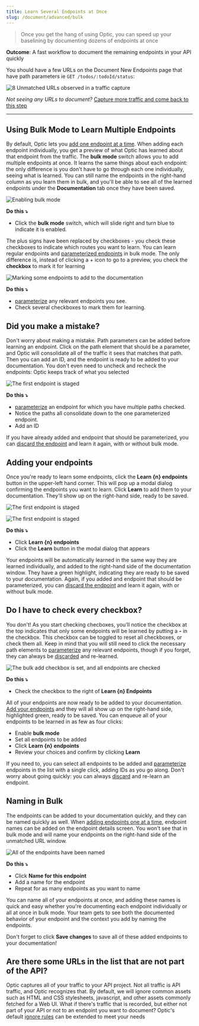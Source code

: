 ```yaml
---
title: Learn Several Endpoints at Once
slug: /document/advanced/bulk
---
```

> Once you get the hang of using Optic, you can speed up your baselining by documenting dozens of endpoints at once

**Outcome**: A fast workflow to document the remaining endpoints in your API quickly

You should have a few URLs on the Document New Endpoints page that have path parameters ie `GET /todos/:todoId/status`:

<Paper elevation={3}>

![8 Unmatched URLs observed in a traffic capture](/img/docs/doc-8-unmatched.png)

</Paper>

*Not seeing any URLs to document?* [Capture more traffic and come back to this step](/document)

---

## Using Bulk Mode to Learn Multiple Endpoints

By default, Optic lets you [add one endpoint at a time](document/baseline). When adding each endpoint individually, you get a preview of what Optic has learned about that endpoint from the traffic. The **bulk mode** switch allows you to add multiple endpoints at once. It learns the same things about each endpoint: the only difference is you don't have to go through each one individually, seeing what is learned. You can still name the endpoints in the right-hand column as you learn them in bulk, and you'll be able to see all of the learned endpoints under the **Documentation** tab once they have been saved.

<Paper elevation={3}>

![Enabling bulk mode](/img/docs/bulk-enabled.png)

</Paper>

**Do this ⤵️**

- Click the **bulk mode** switch, which will slide right and turn blue to indicate it is enabled.

The plus signs have been replaced by checkboxes - you check these checkboxes to indicate which routes you want to learn. You can learn regular endpoints and [parameterized endpoints](/document/parameters) in bulk mode. The only difference is, instead of clicking a + icon to go to a preview, you check the **checkbox** to mark it for learning

<Paper elevation={3}>

  ![Marking some endpoints to add to the documentation](/img/docs/bulk-marked-endpoints.png)

</Paper>


**Do this ⤵️**

- [parameterize](/document/parameters) any relevant endpoints you see.
- Check several checkboxes to mark them for learning.

## Did you make a mistake?

Don't worry about making a mistake. Path parameters can be added before learning an endpoint. Click on the path element that should be a parameter, and Optic will consolidate all of the traffic it sees that matches that path. Then you can add an ID, and the endpoint is ready to be added to your documentation. You don't even need to uncheck and recheck the endpoints: Optic keeps track of what you selected

<Paper elevation={3}>

![The first endpoint is staged](/img/docs/bulk-parameterize.png)

</Paper>

**Do this ⤵️**

- [parameterize](/document/parameters) an endpoint for which you have multiple paths checked.
- Notice the paths all consolidate down to the one parameterized endpoint.
- Add an ID

If you have already added and endpoint that should be parameterized, you can [discard the endpoint](/document/parameters#did-you-make-a-mistake) and learn it again, with or without bulk mode.

## Adding your endpoints

Once you're ready to learn some endpoints, click the **Learn {n} endpoints** button in the upper-left hand corner. This will pop up a modal dialog confirming the endpoints you want to learn. Click **Learn** to add them to your documentation. They'll show up on the right-hand side, ready to be saved.

<Paper elevation={3}>

![The first endpoint is staged](/img/docs/bulk-learn-confirm.png)

</Paper>

<Paper elevation={3}>

![The first endpoint is staged](/img/docs/bulk-learned-some.png)

</Paper>

**Do this ⤵️**

- Click **Learn {n} endpoints**
- Click the **Learn** button in the modal dialog that appears

Your endpoints will be automatically learned in the same way they are learned individually, and added to the right-hand side of the documentation window. They have a green highlight, indicating they are ready to be saved to your documentation. Again, if you added and endpoint that should be parameterized, you can [discard the endpoint](/document/parameters#did-you-make-a-mistake) and learn it again, with or without bulk mode.

## Do I have to check every checkbox?

You don't! As you start checking checboxes, you'll notice the checkbox at the top indicates that only some endpoints will be learned by putting a **-** in the checkbox. This checkbox can be toggled to reset all checkboxes, or check them all. Keep in mind that you will still need to click the necessary path elements to [parameterize](/document/parameters) any relevant endpoints, though if you forget, they can always be [discarded](/document/parameters#did-you-make-a-mistake) and re-learned.

<Paper elevation={3}>

![The bulk add checkbox is set, and all endpoints are checked](/img/docs/bulk-add-all.png)

</Paper>

**Do this ⤵️**

- Check the checkbox to the right of **Learn {n} Endpoints**

All of your endpoints are now ready to be added to your documentation. [Add your endpoints](/document/advanced/bulk#adding-your-endpoints) and they will all show up on the right-hand side, highlighted green, ready to be saved. You can enqueue all of your endpoints to be learned in as few as four clicks:

- Enable **bulk mode**
- Set all endpoints to be added
- Click **Learn {n} endpoints**
- Review your choices and confirm by clicking **Learn**

If you need to, you can select all endpoints to be added and [parameterize](/document/parameters) endpoints in the list with a single click, adding IDs as you go along. Don't worry about going quickly: you can always [discard](/document/parameters#did-you-make-a-mistake) and re-learn an endpoint.

## Naming in Bulk

The endpoints can be added to your documentation quickly, and they can be named quickly as well. When [adding endpoints one at a time](document/baseline), endpoint names can be added on the endpoint details screen. You won't see that in bulk mode and will name your endpoints on the right-hand side of the unmatched URL window. 

<Paper elevation={3}>

![All of the endpoints have been named](/img/docs/bulk-name.png)

</Paper>

**Do this ⤵️**

- Click **Name for this endpoint** 
- Add a name for the endpoint
- Repeat for as many endpoints as you want to name

You can name all of your endpoints at once, and adding these names is quick and easy whether you're documenting each endpoint individually or all at once in bulk mode. Your team gets to see both the documented behavior of your endpoint and the context you add by naming the endpoints.

Don't forget to click **Save changes** to save all of these added endpoints to your documentation!

## Are there some URLs in the list that are not part of the API?

Optic captures all of your traffic to your API project. Not all traffic is API traffic, and Optic recognizes that. By default, we will ignore common assets such as HTML and CSS stylesheets, javascript, and other assets commonly fetched for a Web UI. What if there's traffic that is recorded, but either not part of your API or not to an endpoint you want to document? Optic's default [ignore rules](/document/ignoring) can be extended to meet your needs

